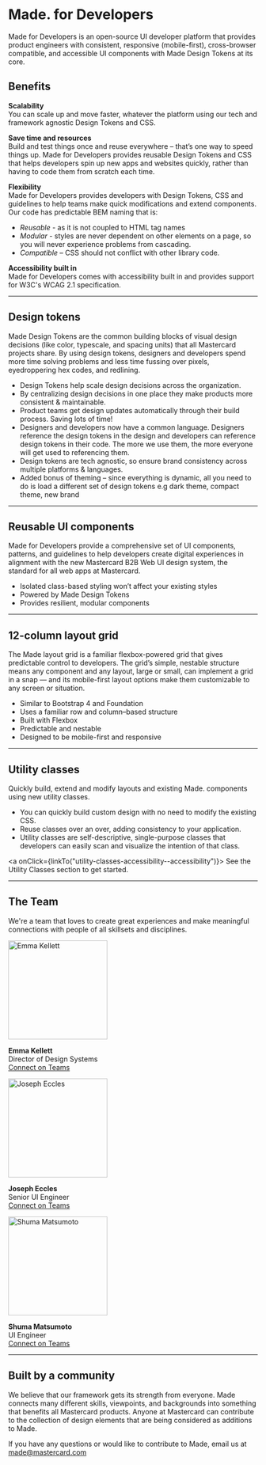 
<Meta title="Hello/Overview" />

# Made. for Developers

Made for Developers is an open-source UI developer platform that provides product engineers with consistent,
responsive (mobile-first), cross-browser compatible, and accessible UI components with Made Design Tokens at
its core.

## Benefits

**Scalability**  
You can scale up and move faster, whatever the platform using our tech and framework agnostic Design Tokens and CSS.

**Save time and resources**  
Build and test things once and reuse everywhere – that’s one way to speed things up.  Made for Developers provides reusable Design Tokens and CSS
that helps developers spin up new apps and websites quickly, rather than having to code them from scratch each time.

**Flexibility**  
Made for Developers provides developers with Design Tokens, CSS and guidelines to help teams make quick modifications and extend components.
Our code has predictable BEM naming that is:
 * *Reusable* - as it is not coupled to HTML tag names
 * *Modular* - styles are never dependent on other elements on a page, so you will never experience problems from cascading.
 * *Compatible* – CSS should not conflict with other library code.

**Accessibility built in**  
Made for Developers comes with accessibility built in and provides support for W3C's WCAG 2.1 specification.

<hr />

## Design tokens

Made Design Tokens are the common building blocks of visual design decisions (like color, typescale, and spacing units) that all Mastercard projects share.
By using design tokens, designers and developers spend more time solving problems and less time fussing over pixels, eyedroppering hex codes, and redlining.

- Design Tokens help scale design decisions across the organization.
- By centralizing design decisions in one place they make products more consistent & maintainable.
- Product teams get design updates automatically through their build process. Saving lots of time!
- Designers and developers now have a common language. Designers reference the design tokens in the design and developers can reference design tokens in their code. The more we use them, the more everyone will get used to referencing them.
- Design tokens are tech agnostic, so ensure brand consistency across multiple platforms & languages.
- Added bonus of theming – since everything is dynamic, all you need to do is load a different set of design tokens e.g dark theme, compact theme, new brand

<hr />

## Reusable UI components

Made for Developers provide a comprehensive set of UI components, patterns, and guidelines to help developers create digital experiences in alignment with the new Mastercard B2B Web UI design system, the standard for all web apps at Mastercard.

* Isolated class-based styling won’t affect your existing styles
* Powered by Made Design Tokens
* Provides resilient, modular components

<hr />

## 12-column layout grid

The Made layout grid is a familiar flexbox-powered grid that gives predictable control to developers.
The grid’s simple, nestable structure means any component and any layout, large or small, can implement
a grid in a snap — and its mobile-first layout options make them customizable to any screen or situation.

- Similar to Bootstrap 4 and Foundation
- Uses a familiar row and column–based structure
- Built with Flexbox
- Predictable and nestable
- Designed to be mobile-first and responsive

<hr />

## Utility classes

Quickly build, extend and modify layouts and existing Made. components using new utility classes.

- You can quickly build custom design with no need to modify the existing CSS.
- Reuse classes over an over, adding consistency to your application.
- Utility classes are self-descriptive, single-purpose classes that developers can easily scan and visualize the intention of that class.

<a onClick={linkTo("utility-classes-accessibility--accessibility")}>
  See the Utility Classes section to get started.
</a>

<hr />

## The Team

We're a team that loves to create great experiences and make meaningful connections with people of all skillsets and disciplines.

<div class="made-l-grid">
  <div class="made-l-grid__row">
    <div class="made-l-grid__item">
      <img
        src="https://cdn.jsdelivr.net/gh/joseph-eccles/made-storybook@main/storybook/stories/assets/images/emma%402x.png"
        width="200"
        alt="Emma Kellett"
      />
      <p>
        <strong>Emma Kellett</strong> <br />
        Director of Design Systems
        <br />
        <a
          href="https://teams.microsoft.com/l/chat/0/0?users=emma.kellett@mastercard.com"
          target="_blank"
        >
          Connect on Teams
        </a>
      </p>
    </div>
    <div class="made-l-grid__item">
      <img
        src="https://cdn.jsdelivr.net/gh/joseph-eccles/made-storybook@main/storybook/stories/assets/images/joey.png"
        width="200"
        alt="Joseph Eccles"
      />
      <p>
        <strong>Joseph Eccles</strong> <br />
        Senior UI Engineer
        <br />
        <a
          href="https://teams.microsoft.com/l/chat/0/0?users=joseph.eecles@mastercard.com"
          target="_blank"
        >
          Connect on Teams
        </a>
      </p>
    </div>
    <div class="made-l-grid__item">
      <img
        src="https://cdn.jsdelivr.net/gh/joseph-eccles/made-storybook@main/storybook/stories/assets/images/shuma.png"
        width="200"
        alt="Shuma Matsumoto"
      />
      <p>
        <strong>Shuma Matsumoto</strong> <br />
        UI Engineer <br />
        <a
          href="https://teams.microsoft.com/l/chat/0/0?users=shuma.matsumoto@mastercard.com"
          target="_blank"
        >
          Connect on Teams
        </a>
      </p>
    </div>
  </div>
</div>

<hr />

## Built by a community

We believe that our framework gets its strength from everyone. Made connects many different skills, viewpoints, and backgrounds into something that benefits all Mastercard products. Anyone at Mastercard can contribute to the collection of design elements that are being considered as additions to Made.

If you have any questions or would like to contribute to Made, email us at <a href="mailto:made@mastercard.com">made@mastercard.com</a>
